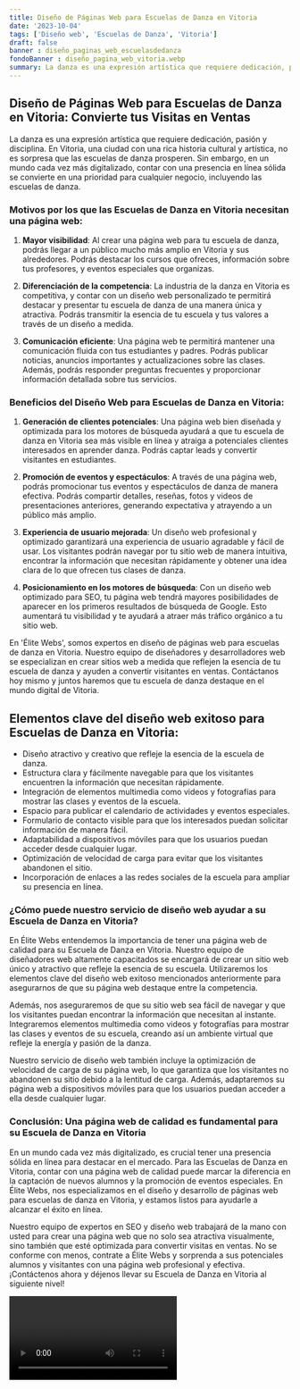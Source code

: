 ```yaml
---
title: Diseño de Páginas Web para Escuelas de Danza en Vitoria
date: '2023-10-04'
tags: ['Diseño web', 'Escuelas de Danza', 'Vitoria']
draft: false
banner : diseño_paginas_web_escuelasdedanza
fondoBanner : diseño_pagina_web_vitoria.webp
summary: La danza es una expresión artística que requiere dedicación, pasión y disciplina. En Vitoria, una ciudad con una rica historia cultural y artística, no es sorpresa que las escuelas de danza prosperen. Sin embargo, en un mundo cada vez más digitalizado, contar con una presencia en línea sólida se convierte en una prioridad para cualquier negocio, incluyendo las escuelas de danza. 
---
```


## Diseño de Páginas Web para Escuelas de Danza en Vitoria: Convierte tus Visitas en Ventas

La danza es una expresión artística que requiere dedicación, pasión y disciplina. En Vitoria, una ciudad con una rica historia cultural y artística, no es sorpresa que las escuelas de danza prosperen. Sin embargo, en un mundo cada vez más digitalizado, contar con una presencia en línea sólida se convierte en una prioridad para cualquier negocio, incluyendo las escuelas de danza. 

### Motivos por los que las Escuelas de Danza en Vitoria necesitan una página web:

1. **Mayor visibilidad**: Al crear una página web para tu escuela de danza, podrás llegar a un público mucho más amplio en Vitoria y sus alrededores. Podrás destacar los cursos que ofreces, información sobre tus profesores, y eventos especiales que organizas.

2. **Diferenciación de la competencia**: La industria de la danza en Vitoria es competitiva, y contar con un diseño web personalizado te permitirá destacar y presentar tu escuela de danza de una manera única y atractiva. Podrás transmitir la esencia de tu escuela y tus valores a través de un diseño a medida.

3. **Comunicación eficiente**: Una página web te permitirá mantener una comunicación fluida con tus estudiantes y padres. Podrás publicar noticias, anuncios importantes y actualizaciones sobre las clases. Además, podrás responder preguntas frecuentes y proporcionar información detallada sobre tus servicios.

### Beneficios del Diseño Web para Escuelas de Danza en Vitoria:

1. **Generación de clientes potenciales**: Una página web bien diseñada y optimizada para los motores de búsqueda ayudará a que tu escuela de danza en Vitoria sea más visible en línea y atraiga a potenciales clientes interesados en aprender danza. Podrás captar leads y convertir visitantes en estudiantes.

2. **Promoción de eventos y espectáculos**: A través de una página web, podrás promocionar tus eventos y espectáculos de danza de manera efectiva. Podrás compartir detalles, reseñas, fotos y videos de presentaciones anteriores, generando expectativa y atrayendo a un público más amplio.

3. **Experiencia de usuario mejorada**: Un diseño web profesional y optimizado garantizará una experiencia de usuario agradable y fácil de usar. Los visitantes podrán navegar por tu sitio web de manera intuitiva, encontrar la información que necesitan rápidamente y obtener una idea clara de lo que ofrecen tus clases de danza.

4. **Posicionamiento en los motores de búsqueda**: Con un diseño web optimizado para SEO, tu página web tendrá mayores posibilidades de aparecer en los primeros resultados de búsqueda de Google. Esto aumentará tu visibilidad y te ayudará a atraer más tráfico orgánico a tu sitio web.

En 'Élite Webs', somos expertos en diseño de páginas web para escuelas de danza en Vitoria. Nuestro equipo de diseñadores y desarrolladores web se especializan en crear sitios web a medida que reflejen la esencia de tu escuela de danza y ayuden a convertir visitantes en ventas. Contáctanos hoy mismo y juntos haremos que tu escuela de danza destaque en el mundo digital de Vitoria.

<GifSeo />

<Cta />

## Elementos clave del diseño web exitoso para Escuelas de Danza en Vitoria: 

- Diseño atractivo y creativo que refleje la esencia de la escuela de danza.
- Estructura clara y fácilmente navegable para que los visitantes encuentren la información que necesitan rápidamente.
- Integración de elementos multimedia como videos y fotografías para mostrar las clases y eventos de la escuela.
- Espacio para publicar el calendario de actividades y eventos especiales.
- Formulario de contacto visible para que los interesados puedan solicitar información de manera fácil.
- Adaptabilidad a dispositivos móviles para que los usuarios puedan acceder desde cualquier lugar.
- Optimización de velocidad de carga para evitar que los visitantes abandonen el sitio.
- Incorporación de enlaces a las redes sociales de la escuela para ampliar su presencia en línea.

### ¿Cómo puede nuestro servicio de diseño web ayudar a su Escuela de Danza en Vitoria?

En Élite Webs entendemos la importancia de tener una página web de calidad para su Escuela de Danza en Vitoria. Nuestro equipo de diseñadores web altamente capacitados se encargará de crear un sitio web único y atractivo que refleje la esencia de su escuela. Utilizaremos los elementos clave del diseño web exitoso mencionados anteriormente para asegurarnos de que su página web destaque entre la competencia.

Además, nos aseguraremos de que su sitio web sea fácil de navegar y que los visitantes puedan encontrar la información que necesitan al instante. Integraremos elementos multimedia como videos y fotografías para mostrar las clases y eventos de su escuela, creando así un ambiente virtual que refleje la energía y pasión de la danza.

Nuestro servicio de diseño web también incluye la optimización de velocidad de carga de su página web, lo que garantiza que los visitantes no abandonen su sitio debido a la lentitud de carga. Además, adaptaremos su página web a dispositivos móviles para que los usuarios puedan acceder a ella desde cualquier lugar.

### Conclusión: Una página web de calidad es fundamental para su Escuela de Danza en Vitoria

En un mundo cada vez más digitalizado, es crucial tener una presencia sólida en línea para destacar en el mercado. Para las Escuelas de Danza en Vitoria, contar con una página web de calidad puede marcar la diferencia en la captación de nuevos alumnos y la promoción de eventos especiales. En Élite Webs, nos especializamos en el diseño y desarrollo de páginas web para escuelas de danza en Vitoria, y estamos listos para ayudarle a alcanzar el éxito en línea.

Nuestro equipo de expertos en SEO y diseño web trabajará de la mano con usted para crear una página web que no solo sea atractiva visualmente, sino también que esté optimizada para convertir visitas en ventas. No se conforme con menos, contrate a Élite Webs y sorprenda a sus potenciales alumnos y visitantes con una página web profesional y efectiva. ¡Contáctenos ahora y déjenos llevar su Escuela de Danza en Vitoria al siguiente nivel!

<Video />

<CtaBot job='Escuelas de Danza' city='Vitoria'/>

<Gmaps query='Vitoria+españa+maps' />